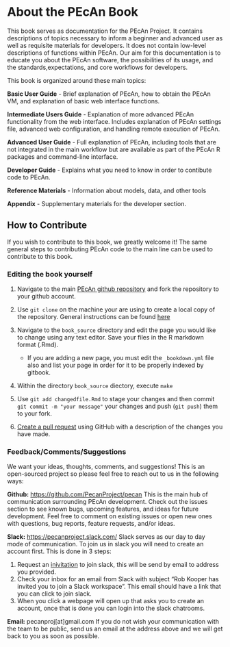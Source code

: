 # About the PEcAn Book

This book serves as documentation for the PEcAn Project. It contains descriptions of topics necessary to inform a beginner and advanced user as well as requisite materials for developers. It does not contain low-level descriptions of functions within PEcAn. Our aim for this documentation is to educate you about the PEcAn software, the possibilities of its usage, and the standards,expectations, and core workflows for developers.

This book is organized around these main topics:

**Basic User Guide** - Brief explanation of PEcAn, how to obtain the PEcAn VM, and explanation of basic web interface functions.

**Intermediate Users Guide** - Explanation of more advanced PEcAn functionality from the web interface. Includes explanation of PEcAn settings file, advanced web configuration, and handling remote execution of PEcAn.

**Advanced User Guide** - Full explanation of PEcAn, including tools that are not integrated in the main workflow but are available as part of the PEcAn R packages and command-line interface.

**Developer Guide** - Explains what you need to know in order to contibute code to PEcAn.

**Reference Materials** - Information about models, data, and other tools

**Appendix** - Supplementary materials for the developer section.

## How to Contribute
If you wish to contribute to this book, we greatly welcome it! The same general steps to contributing PEcAn code to the main line can be used to contribute to this book.

### Editing the book yourself

1. Navigate to the main [PEcAn github repository](https://github.com/PecanProject/pecan) and fork the repository to your github account.

2. Use `git clone` on the machine your are using to create a local copy of the repository. General instructions can be found [here](https://help.github.com/articles/cloning-a-repository/)

3. Navigate to the `book_source` directory and edit the page you would like to change using any text editor. Save your files in the  R markdown format (.Rmd).
    * If you are adding a new page, you must edit the `_bookdown.yml` file also and list your page in order for it to be properly indexed by gitbook.

4. Within the directory `book_source` diectory, execute `make`

5. Use `git add changedfile.Rmd` to stage your changes and then commit ` git commit -m "your message"` your changes and push (`git push`) them to your fork.

6. [Create a pull request](https://help.github.com/articles/creating-a-pull-request/) using GitHub with a description of the changes you have made.



### Feedback/Comments/Suggestions
We want your ideas, thoughts, comments, and suggestions! This is an open-sourced project so please feel free to reach out
to us in the following ways:

**Github:** [https://github.com/PecanProject/pecan](https://github.com/PecanProject/pecan)
This is the main hub of communication surrounding PEcAn development. Check out the issues section to see known bugs, upcoming features, and ideas for future development. Feel free to comment on existing issues or open new ones with questions, bug reports, feature requests, and/or ideas.

**Slack:** [https://pecanproject.slack.com/](https://pecanproject.slack.com/)
Slack serves as our day to day mode of communication. To join us in slack you will need to create an account first. This is done in 3 steps:

1. Request an [inivitation](https://publicslack.com/slacks/pecanproject/invites/new) to join slack, this will be send by email to address you provided.
2. <a id="slackreturn"></a>Check your inbox for an email from Slack with subject "Rob Kooper has invited you to join a Slack workspace". This email should have a link that you can click to join slack.
3. When you click a webpage will open up that asks you to create an account, once that is done you can login into the slack chatrooms.

**Email:** pecanproj[at]gmail.com
If you do not wish your communication with the team to be public, send us an email at the  address above and we will get back to you as soon as possible.



